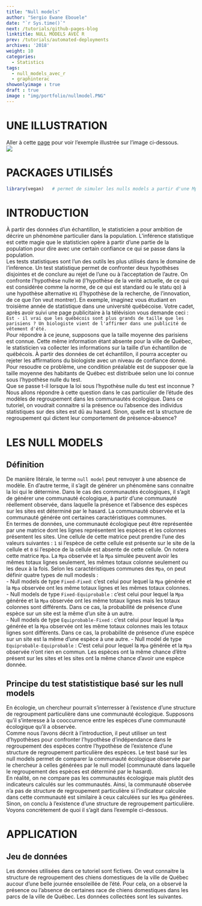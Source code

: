 ```yaml
---
title: "Null models"
author: "Sergio Ewane Ebouele"
date: "`r Sys.time()`"
next: /tutorials/github-pages-blog
linktitle: NULL MODELS AVEC R
prev: /tutorials/automated-deployments
archives: '2018'
weight: 10
categories:
  - Statistics
tags:
  - null_models_avec_r
  - graphinterac
showonlyimage : true
draft : true
image : "img/portfolio/nullmodel.PNG"
---
```



# UNE ILLUSTRATION
Aller à cette [page](https://seeweinr.shinyapps.io/speciesCooccure/) pour voir l'exemple illustrée sur l'image ci-dessous.  
![](/img/nullmod.png)

# PACKAGES UTILISÉS

```r
library(vegan)   # permet de simuler les nulls models a partir d'une Mpa
```


# INTRODUCTION
À partir des données d'un échantillon, le statisticien a pour ambition de décrire un phénomène particulier dans la population. L'inférence statistique est cette magie que le statisticien opère à partir d'une partie de la population pour dire avec une certain confiance ce qui se passe dans la population.  
Les tests statistiques sont l'un des outils les plus utilisés dans le domaine de l'inférence. Un test statistique permet de confronter deux hypothèses disjointes et de conclure au rejet de l'une ou à l'acceptation de l'autre. On confronte l'hypothèse nulle `H0` (l'hypothèse de la verité actuelle, de ce qui est considérée comme la norme, de ce qui est standard ou le statu qo) à une hypothèse alternative `H1` (l'hypothèse de la recherche, de l'innovation, de ce que l'on veut montrer). En exemple, imaginez vous étudiant en troisième année de statistique dans une université québécoise. Votre cadet, après avoir suivi une page publicitaire à la télévision vous demande ceci : `Est - il vrai que les québécois sont plus grands de taille que les parisiens ? Un biologiste vient de l'affirmer dans une publicité de vêtement d'été.`  
Pour répondre à ce jeune, supposons que la taille moyenne des parisiens est connue. Cette même information étant absente pour la ville de Québec, le statisticien va collecter les informations sur la taille d'un échantillon de québécois. À partir des données de cet échantillon, il pourra accepter ou rejeter les affirmations du biologiste avec un niveau de confiance donné. Pour resoudre ce problème, une condition préalable est de supposer que la taille moyenne des habitants de Québec est distribuée selon une loi connue sous l'hypothèse nulle du test.  
Que se passe t-il lorsque la loi sous l'hypothèse nulle du test est inconnue ? Nous allons répondre à cette question dans le cas particulier de l'étude des modèles de regroupement dans les communautés écologique. Dans ce tutoriel, on voudrait connaitre si la présence ou l'absence des individus statistiques sur des sites est dû au hasard. Sinon, quelle est la structure de regroupement qui dictent leur comportement de présence-absence?


# LES NULL MODELS

## Définition
De manière litérale, le terme `null model` peut renvoyer à une absence de modèle. En d'autre terme, il s'agit de générer un phénomène sans connaitre la loi qui le détermine. Dans le cas des communautés écologiques, il s'agit de générer une communauté écologique, à partir d'une communauté réellement observée,  dans laquelle la présence et l'absence des espèces sur les sites est déterminé par le hasard. La communauté observée et la communauté générée ont certaines caractéristiques communes.  
En termes de données, une communauté écologique peut être représentée par une matrice dont les lignes représentent les espèces et les colonnes présentent les sites. Une cellule de cette matrice peut prendre l'une des valeurs suivantes : `1` si l'espèce de cette cellule est présente sur le site de la cellule et `0` si l'espèce de la cellule est absente de cette cellule. On notera cette matrice `Mpa`.  La `Mpa` observée et la `Mpa` simulée peuvent avoir les mêmes totaux lignes seulement, les mêmes totaux colonne seulement ou les deux à la fois. Selon les caractéristiques communes des `Mpa`, on peut définir quatre types de null modesls :  
  - Null models de type `Fixed-Fixed`: c'est celui pour lequel la `Mpa` générée et la `Mpa` observée ont les même totaux lignes et les mêmes totaux colonnes.  
  - Null models de type `Fixed-Equiprobable` : c'est celui pour lequel la `Mpa` générée et la `Mpa` observée ont les même totaux lignes mais les totaux colonnes sont différents. Dans ce cas, la probabilité de présence d'une espèce sur un site est la même d'un site à un autre.   
  - Null models de type `Equiprobable-Fixed` : c'est celui pour lequel la `Mpa` générée et la `Mpa` observée ont les même totaux colonnes mais les totaux lignes sont différents. Dans ce cas, la probabilité de présence d'une espèce sur un site est la même d'une espèce à une autre. 
  - Null model de type `Equiprobable-Equiprobable` : C'est celui pour lequel la `Mpa` générée et la `Mpa` observée n'ont rien en commun. Les espèces ont la même chance d'être présent sur les sites et les sites ont la même chance d'avoir une espèce donnée. 


## Principe du test statististique basé sur les null models
En écologie, un chercheur pourrait s'interresser à l'existence d'une structure de regroupment particulière dans une communauté écologique. Supposons qu'il s'interesse à la cooccurrence entre les espèces d'une communauté écologique qu'il a observée.  
Comme nous l'avons décrit à l'introduction, il peut utiliser un test d'hypothèses pour confronter l'hypothèse d'indépendance dans le regroupement des espèces contre l'hypothèse de l'existence d'une structure de regroupement particulière des espèces. Le test basé sur les null models permet de comparer la communauté écologique observée par le chercheur à celles générées par le null model (communauté dans laquelle le regroupement des espèces est déterminé par le hasard).  
En réalité, on ne compare pas les communautés écologique mais plutôt des indicateurs calculés sur les communautés. Ainsi, la communauté observée n'a pas de structure de regroupement particulière si l'indicateur calculée dans cette communauté est similaire à ceux calculées sur les `Mpa` générées. Sinon, on conclu à l'existence d'une structure de regroupement particulière.  
Voyons concrètement de quoi il s'agit dans l'exemple ci-dessous.


# APPLICATION

## Jeu de données
Les données utilisées dans ce tutoriel sont fictives. On veut connaitre la structure de regroupement des chiens domestiques de la ville de Québec aucour d'une belle journée ensoleillée de l'été. Pour cela, on a observé  la présence ou l'absence de certaines race de chiens domestiques dans les parcs de la ville de Québec. Les données collectées sont les suivantes.

```r

```












